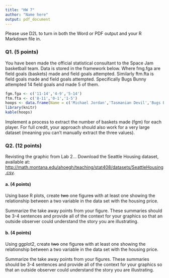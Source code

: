 ```yaml
---
title: "HW 7"
author: "Name here"
output: pdf_document
---
```


Please use D2L to turn in both the Word or PDF output and your R Markdown file in.

### Q1. (5 points)
You have been made the official statistical consultant to the Space Jam basketball team. Data is stored in the framework below. Where fmg.fga are field goals (baskets) made and field goals attempted. Similarly ftm.fta is field goals made and field goals attempted. Specifically Bugs Bunny attempted 14 field goals and made 5 of them.


```r
fgm.fga <- c('11-14','4-9','5-14')
ftm.fta <- c('8-11','0-1','1-5')
hoops <- data.frame(Name = c('Michael Jordan','Tasmanian Devil','Bugs Bunny'),fgm.fga,ftm.fta)
library(knitr)
kable(hoops)
```


Implement a process to extract the number of baskets made (fgm) for each player. For full credit, your approach should also work for a very large dataset (meaning you can't manually extract the three values).

### Q2. (12 points)
Revisting the graphic from Lab 2...
Download the Seattle Housing dataset, available at: [http://math.montana.edu/ahoegh/teaching/stat408/datasets/SeattleHousing.csv](http://math.montana.edu/ahoegh/teaching/stat408/datasets/SeattleHousing.csv).

#### a. (4 points)
Using base R plots, create ~~two~~ one figure~~s~~ with at least one showing the relationship between a two variable in the data set with the housing price.

Summarize the take away points from your figure. These summaries should be 3-4 sentences and provide all of the context for your graphics so that an outside observer could understand the story you are illustrating.


#### b. (4 points)
Using ggplot2, create ~~two~~ one figure~~s~~ with at least one showing the relationship between a two variable in the data set with the housing price.

Summarize the take away points from your figures. These summaries should be 3-4 sentences and provide all of the context for your graphics so that an outside observer could understand the story you are illustrating.
